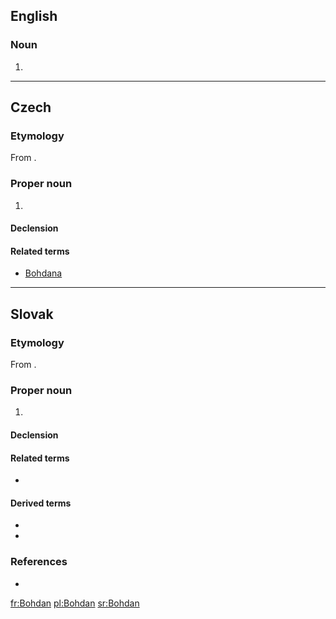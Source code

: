 ==English==

===Noun===
{{en-proper noun}}

# {{alternative form of|Bogdan|lang=en}}

----

==Czech==
{{wikipedia|lang=cs}}

===Etymology===
From {{inh|cs|sla-pro|*Bogъdanъ}}.

===Proper noun===
{{cs-proper noun|g=m}}

# {{given name|male|lang=cs}}

====Declension====
{{cs-decl-noun
|Bohdan|Bohdana|Bohdanovi|Bohdana|Bohdane|Bohdanovi|Bohdanem
|Bohdani, Bohdanové|Bohdanů|Bohdanům|Bohdany|Bohdani, Bohdanové|Bohdanech|Bohdany
}}

====Related terms====
* [[Bohdana]]

----

==Slovak==
{{wikipedia|lang=sk}}

===Etymology===
From {{inh|sk|sla-pro|*Bogъdanъ}}.

===Proper noun===
{{sk-proper noun|g=m|gen=Bohdana|decl=chlap}}

# {{given name|male|lang=sk}}

====Declension====
{{sk-decl-noun-sg|Bohdan|Bohdana|Bohdanovi|Bohdana|Bohdanovi|Bohdanom}}

====Related terms====
* {{l|sk|Bohdana}}

====Derived terms====
* {{l|sk|Božo}}
* {{l|sk|Bohdanko}}

===References===
* {{R:SDK}}

[[fr:Bohdan]]
[[pl:Bohdan]]
[[sr:Bohdan]]